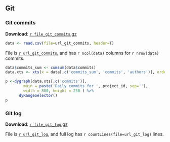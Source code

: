 
## <a name="git"></a> Git

### <a name="git_commits"></a> Git commits

**Download**: [`r file_git_commits`.gz](../`r url_git_commits`.gz)

```r
data <- read.csv(file=url_git_commits, header=T)
```

File is [``r url_git_commits``](../`r url_git_commits`), and has ``r ncol(data)`` columns for ``r nrow(data)`` commits.

```r
data$commits_sum <- cumsum(data$commits)
data.xts <- xts(x = data[,c('commits_sum', 'commits', 'authors')], order.by=as.POSIXct(as.character(data[,c('date')]), format="%Y-%m-%d"))

p <-dygraph(data.xts[,c('commits')],
        main = paste('Daily commits for ', project_id, sep=''),
        width = 800, height = 250 ) %>%
      dyRangeSelector()
p
```

### <a name="git_log"></a> Git log

**Download**: [`r file_git_log`.gz](../`r url_git_log`.gz)

File is [``r url_git_log``](../`r url_git_log`), and full log has ``r countLines(file=url_git_log)`` lines.
